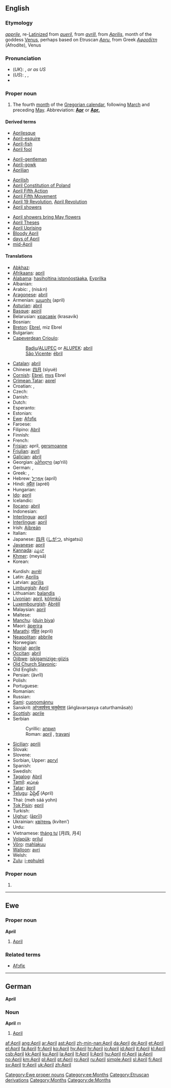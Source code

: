 ==English==

===Etymology===
{{ME.}} ''[[apprile]]'', re-[[Latinize]]d from ''[[aueril]]'', from {{OF.}} ''[[avrill]]'', from {{L.}} ''[[Aprilis]]'', month of the goddess [[Venus]], perhaps based on Etruscan ''[[Apru]]'', from Greek ''[[Αφροδίτη]]'' (Afrodíte), Venus

===Pronunciation===
* (''UK''): {{IPA|/ˈeɪprɪl/}}, {{SAMPA|/"eIprIl/}} ''or as US''
* (''US''): {{AHD|āʹprəl}}, {{IPA|/ˈeɪprəl/}}, {{SAMPA|/"eIpr@l/}}
* {{audio|en-us-April.ogg|Audio (US)}}

===Proper noun===
{{en-proper noun|s|-}}

# The fourth [[month]] of the [[Gregorian calendar]], following [[March]] and preceding [[May]]. Abbreviation: '''[[Apr]]''' or '''[[Apr.]]'''

====Derived terms====
{{top3}}
* [[Aprilesque]]
* [[April-esquire]]
* [[April-fish]]
* [[April fool]]
<!--"April Fools' Day" is under "April fool"-->
* [[April-gentleman]]
* [[April-gowk]]
* [[Aprilian]]
{{mid3}}
* [[Aprilish]]
* [[w:April Constitution of Poland|April Constitution of Poland]]
* [[April Fifth Action]]
* [[April Fifth Movement]]
* [[April 19 Revolution]], [[April Revolution]]
* [[April showers]]
{{mid3}}
* [[April showers bring May flowers]]
* [[April Theses]]
* [[April Uprising]]
* [[Bloody April]]
* [[days of April]]
* [[mid-April]]
{{bottom}}

====Translations====
{{trans-top|fourth month of the Gregorian calendar}}
* [[Abkhaz]]: {{RUchar|[[мшаҧы]]}} {{IPAchar|(mšaṗə)}}
* [[Afrikaans]]: [[april]]
* [[Alabama]]: [[hasiholtina istonóostàaka]], [[Eyprilka]]
* Albanian: {{t-|sq|prill|xs=Albanian}}
* Arabic: {{ARchar|[[ابريل|أبْرِيل]]}} {{IPAchar|(’abríːl)}} {{m}}, {{ARchar|[[نيسان|نِيسَانٌ]]}} (nisá:n) {{m}}
* [[Aragonese]]: [[abril]] {{m}}
* Armenian: [[ապրիլ]] (april)
* [[Asturian]]: [[abril]] {{m}}
* [[Basque]]: [[apiril]]
* Belarusian: [[красавік]] (krasavik)
* Bosnian: {{t-|bs|april|m}}
* [[Breton]]: [[Ebrel]], miz Ebrel
* Bulgarian: {{t+|bg|април|tr=apríl|sc=Cyrl}}
* [[Capeverdean Crioulo]]:
*: [[Badiu]]/[[ALUPEC]] or [[ALUPEK]]: [[abril]]
*: [[São Vicente]]: [[ébril]]
* [[Catalan]]: [[abril]] {{m}}
* Chinese: [[四月]] (sìyuè)
* [[Cornish]]: [[Ebrel]], [[mys]] Ebrel
* [[Crimean Tatar]]: [[aprel]]
* Croatian: {{t+|hr|travanj|m}}, {{t|hr|april|m}}
* Czech: {{t-|cs|duben|m}}
* Danish: {{t+|da|april}}
* Dutch: {{t+|nl|april}}
* Esperanto: {{t-|eo|aprilo|xs=Esperanto}}
* Estonian: {{t+|et|aprill}}
* [[Ewe]]: [[Afɔfiɛ]] {{n}}
* Faroese: {{t-|fo|apríl|xs=Faroese}}
* Filipino: [[Abril]]
* Finnish: {{t+|fi|huhtikuu}}
* French: {{t+|fr|avril|m}}
* [[Frisian]]: april, [[gersmoanne]]
* [[Friulian]]: [[avrîl]]
* [[Galician]]: [[abril]] {{m}}
* Georgian: [[აპრილი]] (ap‘rili)
* German: {{t+|de|April|m}}, {{t|de|Ostermond|m}}
* Greek: {{t+|el|Απρίλιος|m|tr=Aprílios|sc=Grek}}, {{t+|el|Απρίλης|m|tr=Aprílis|sc=Grek}}
* Hebrew: [[אפריל|אַפְּרִיל]] (apríl) {{m}}
* Hindi: [[अप्रैल]] (aprél) {{m}}
* Hungarian: {{t+|hu|április}}
* [[Ido]]: [[april]]
* Icelandic: {{t+|is|apríl}}
* [[Ilocano]]: [[abril]]
* Indonesian: {{t-|id|april|xs=Indonesian}}
* [[Interlingua]]: [[april]]
* [[Interlingue]]: [[april]]
* Irish: [[Aibreán]]
* Italian: {{t+|it|aprile|m}}
* Japanese: [[四月]] ([[しがつ]], shigatsú)
* [[Javanese]]: [[april]]
* [[Kannada]]: [[ಎಪ್ರಿಲ್]]
* [[Khmer]]: {{KMchar|[[មេសា]]}} (meysā)
* Korean: {{t+|ko|사월|tr=saweol|sc=KOchar}}
{{trans-mid}}
* Kurdish: [[avrêl]]
* Latin: [[Aprilis]] {{m}}
* Latvian: [[aprīlis]]
* [[Limburgish]]: [[April#Limburgish|April]]
* Lithuanian: [[balandis]] {{m}}
* [[Livonian]]: [[april]], [[kõļimkū]]
* [[Luxembourgish]]: [[Abrëll]]
* Malaysian: [[april]]
* Maltese: {{t-|mt|April|xs=Maltese}}
* [[Manchu]]: ([[duin biya]])
* Maori: [[äperira]]
* [[Marathi]]: [[एप्रिल]] (epril)
* [[Neapolitan]]: [[abbrile]]
* Norwegian: {{t+|no|april}}
* [[Novial]]: [[aprile]]
* [[Occitan]]: [[abril]] {{m}}
* [[Ojibwe]]: [[iskigamizige-giizis]]
* [[Old Church Slavonic]]: {{t|cu|априль|tr=aprilĭ|m}}
* Old English: {{t-|ang|eastermonaþ|m|alt=ēastermōnaþ|xs=Old English}}
* Persian: {{FAchar|[[آوریل]]}} (âvrîl)
* Polish: {{t+|pl|kwiecień|m}}
* Portuguese: {{t+|pt|abril|m}}
* Romanian: {{t+|ro|aprilie}}
* Russian: {{t+|ru|апрель|m|tr=aprél’|sc=RUchar}}
* [[Sami]]: [[cuoŋománnu]]
* Sanskrit: [[आंग्लवर्षस्य चतुर्थमास]] (āṅglavarṣasya caturthamāsaḥ)
* [[Scottish]]: [[aprile]]
* Serbian
*: Cyrillic: [[април#Serbian|април]] {{m}}
*: Roman: [[april#Serbian|april]] {{m}}, [[travanj]] {{m}}
* [[Sicilian]]: [[aprili]] {{m}}
* Slovak: {{t+|sk|apríl|m}}
* Slovene: {{t-|sl|apríl|m}}
* Sorbian, Upper: [[apryl]]
* Spanish: {{t+|es|abril|m}}
* Swedish: {{t+|sv|april}}
* [[Tagalog]]: [[Abril]]
* [[Tamil]]: [[ஏப்ரல்]]
* [[Tatar]]: [[äpril]]
* [[Telugu]]: [[ఏప్రిల్]] (April)
* Thai: {{THchar|[[เมษายน]]}} (meh sáá yohn)
* [[Tok Pisin]]: [[epril]]
* Turkish: {{t+|tr|nisan}}
* [[Uighur]]: {{FAchar|[[ئاپريل]]}} ([[āprīl]])
* Ukrainian: [[квітень]] (kvíten’) {{m}}
* Urdu: {{t+|ur|اپریل|m|tr=aprél|sc=URchar|xs=Urdu}}
* Vietnamese: [[tháng tư]] [月四, 月4]
* [[Volapük]]: [[prilul]]
* [[Võro]]: [[mahlakuu]]
* [[Walloon]]: [[avri]]
* Welsh: {{t-|cy|Ebrill|m|xs=Welsh}}
* [[Zulu]]: [[i-ephuleli]]
{{trans-bottom}}

===Proper noun===
{{en-proper noun}}

# {{given name|female}}

----

==Ewe==

===Proper noun===
'''April'''

# [[April#English|April]]

===Related terms===
* [[Afɔfiɛ]]

[[Category:Ewe proper nouns]]
[[Category:ee:Months]]

----

==German==
'''April'''

===Noun===
'''April''' ''m''

# [[April#English|April]]

[[Category:Etruscan derivations]]
[[Category:Months]]
[[Category:de:Months]]

[[af:April]]
[[ang:April]]
[[ar:April]]
[[ast:April]]
[[zh-min-nan:April]]
[[da:April]]
[[de:April]]
[[et:April]]
[[el:April]]
[[fa:April]]
[[fr:April]]
[[ko:April]]
[[hy:April]]
[[hr:April]]
[[io:April]]
[[id:April]]
[[it:April]]
[[kl:April]]
[[csb:April]]
[[kk:April]]
[[ku:April]]
[[la:April]]
[[lt:April]]
[[li:April]]
[[hu:April]]
[[nl:April]]
[[ja:April]]
[[no:April]]
[[km:April]]
[[pl:April]]
[[pt:April]]
[[ro:April]]
[[ru:April]]
[[simple:April]]
[[sl:April]]
[[fi:April]]
[[sv:April]]
[[tr:April]]
[[uk:April]]
[[zh:April]]